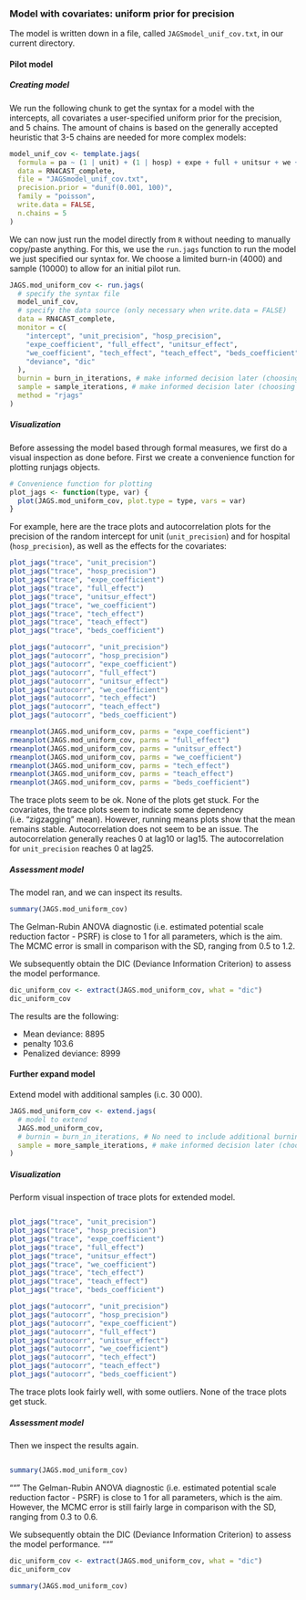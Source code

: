 ### Model with covariates: uniform prior for precision

The model is written down in a file, called `JAGSmodel_unif_cov.txt`, in our
current directory. 

#### Pilot model

##### Creating model

We run the following chunk to get the syntax for a model
with the intercepts, all covariates a user-specified uniform prior for the
precision, and 5 chains. The amount of chains is based on the generally
accepted heuristic that 3-5 chains are needed for more complex models:
  
```r
model_unif_cov <- template.jags(
  formula = pa ~ (1 | unit) + (1 | hosp) + expe + full + unitsur + we + tech + teach + beds,
  data = RN4CAST_complete,
  file = "JAGSmodel_unif_cov.txt",
  precision.prior = "dunif(0.001, 100)",
  family = "poisson",
  write.data = FALSE,
  n.chains = 5
)
```


We can now just run the model directly from `R` without needing to
manually copy/paste anything. For this, we use the `run.jags` function
to run the model we just specified our syntax for. We choose a limited
burn-in (4000) and sample (10000) to allow for an initial pilot run.
<!--- Should method=rjags be  used in original model design (see documentation extend.jags - then no need to recompile model when extending) ? --->
  
```r
JAGS.mod_uniform_cov <- run.jags(
  # specify the syntax file
  model_unif_cov,
  # specify the data source (only necessary when write.data = FALSE)
  data = RN4CAST_complete,
  monitor = c(
    "intercept", "unit_precision", "hosp_precision",
    "expe_coefficient", "full_effect", "unitsur_effect",
    "we_coefficient", "tech_effect", "teach_effect", "beds_coefficient",
    "deviance", "dic"
  ),
  burnin = burn_in_iterations, # make informed decision later (choosing speed here)
  sample = sample_iterations, # make informed decision later (choosing speed here)
  method = "rjags"
)
```

##### Visualization

Before assessing the model based through formal measures, we first do a
visual inspection as done before. First we create a convenience function for plotting runjags objects.

```r
# Convenience function for plotting
plot_jags <- function(type, var) {
  plot(JAGS.mod_uniform_cov, plot.type = type, vars = var)
}
```

For example, here are the trace plots and autocorrelation plots for the precision of the random
intercept for unit (`unit_precision`) and for hospital (`hosp_precision`), 
as well as the effects for the covariates:
  
```r
plot_jags("trace", "unit_precision")
plot_jags("trace", "hosp_precision")
plot_jags("trace", "expe_coefficient")
plot_jags("trace", "full_effect")
plot_jags("trace", "unitsur_effect")
plot_jags("trace", "we_coefficient")
plot_jags("trace", "tech_effect")
plot_jags("trace", "teach_effect")
plot_jags("trace", "beds_coefficient")

plot_jags("autocorr", "unit_precision")
plot_jags("autocorr", "hosp_precision")
plot_jags("autocorr", "expe_coefficient")
plot_jags("autocorr", "full_effect")
plot_jags("autocorr", "unitsur_effect")
plot_jags("autocorr", "we_coefficient")
plot_jags("autocorr", "tech_effect")
plot_jags("autocorr", "teach_effect")
plot_jags("autocorr", "beds_coefficient")

rmeanplot(JAGS.mod_uniform_cov, parms = "expe_coefficient")
rmeanplot(JAGS.mod_uniform_cov, parms = "full_effect")
rmeanplot(JAGS.mod_uniform_cov, parms = "unitsur_effect")
rmeanplot(JAGS.mod_uniform_cov, parms = "we_coefficient")
rmeanplot(JAGS.mod_uniform_cov, parms = "tech_effect")
rmeanplot(JAGS.mod_uniform_cov, parms = "teach_effect")
rmeanplot(JAGS.mod_uniform_cov, parms = "beds_coefficient")
```

The trace plots seem to be ok. None of the plots get stuck. For the covariates, the trace plots seem to indicate some dependency (i.e. "zigzagging" mean). However, running means plots show that the mean remains stable. Autocorrelation does not seem to be an issue. The autocorrelation generally reaches 0 at lag10 or lag15. The autocorrelation for `unit_precision` reaches 0 at lag25. 


##### Assessment model

The model ran, and we can inspect its results.

```r
summary(JAGS.mod_uniform_cov)
```

The Gelman-Rubin ANOVA diagnostic (i.e. estimated potential scale reduction factor - PSRF) is close to 1 for all parameters, which is the aim. The MCMC error is small in comparison with the SD, ranging from 0.5 to 1.2.

We subsequently obtain the DIC (Deviance Information Criterion) to assess the model performance.

```r
dic_uniform_cov <- extract(JAGS.mod_uniform_cov, what = "dic")
dic_uniform_cov
```

The results are the following:
  
-   Mean deviance:  8895 
-   penalty 103.6 
-   Penalized deviance: 8999 


#### Further expand model
Extend model with additional samples (i.c. 30 000).

```r
JAGS.mod_uniform_cov <- extend.jags(
  # model to extend
  JAGS.mod_uniform_cov,
  # burnin = burn_in_iterations, # No need to include additional burnin now (default = 0) since we expand instead of rerun model??
  sample = more_sample_iterations, # make informed decision later (choosing speed here)
)
```

##### Visualization

Perform visual inspection of trace plots for extended model.
<!--- using reference of previous code block does not seem to work --->
```r-extend
```

```r
plot_jags("trace", "unit_precision")
plot_jags("trace", "hosp_precision")
plot_jags("trace", "expe_coefficient")
plot_jags("trace", "full_effect")
plot_jags("trace", "unitsur_effect")
plot_jags("trace", "we_coefficient")
plot_jags("trace", "tech_effect")
plot_jags("trace", "teach_effect")
plot_jags("trace", "beds_coefficient")

plot_jags("autocorr", "unit_precision")
plot_jags("autocorr", "hosp_precision")
plot_jags("autocorr", "expe_coefficient")
plot_jags("autocorr", "full_effect")
plot_jags("autocorr", "unitsur_effect")
plot_jags("autocorr", "we_coefficient")
plot_jags("autocorr", "tech_effect")
plot_jags("autocorr", "teach_effect")
plot_jags("autocorr", "beds_coefficient")
```
The trace plots look fairly well, with some outliers. None of the trace plots get stuck.


##### Assessment model

Then we inspect the results again.
<!--- using reference of previous code block does not seem to work --->
```r-extend
```

```r
summary(JAGS.mod_uniform_cov)
```

"""
The Gelman-Rubin ANOVA diagnostic (i.e. estimated potential scale reduction factor - PSRF) is close to 1 for all parameters, which is the aim. However, the MCMC error is still fairly large in comparison with the SD, ranging from 0.3 to 0.6. 

We subsequently obtain the DIC (Deviance Information Criterion) to assess the model performance.
"""
<!--- using references?? --->
```r
dic_uniform_cov <- extract(JAGS.mod_uniform_cov, what = "dic")
dic_uniform_cov
```

<!--- add results ?? --->


```r
summary(JAGS.mod_uniform_cov)
```

